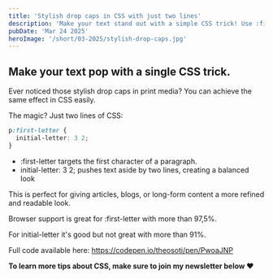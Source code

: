 ```yaml
---
title: 'Stylish drop caps in CSS with just two lines'
description: 'Make your text stand out with a simple CSS trick! Use :first-letter and initial-letter to create elegant drop caps effortlessly.'
pubDate: 'Mar 24 2025'
heroImage: '/short/03-2025/stylish-drop-caps.jpg'
---
```



<Picture
  src="/short/03-2025/stylish-drop-caps.jpg"
  alt="Stylish drop cap effect applied to a paragraph using CSS"
  width="400"
  height="600"
  style="margin: 2em auto 1em auto; display: block; border: 4px solid var(--border)"
  format="webp"
/>

## Make your text pop with a single CSS trick.

Ever noticed those stylish drop caps in print media?
You can achieve the same effect in CSS easily.

The magic?
Just two lines of CSS:

```css
p:first-letter {
  initial-letter: 3 2;
}
```

- :first-letter targets the first character of a paragraph.
- initial-letter: 3 2; pushes text aside by two lines, creating a balanced look

This is perfect for giving articles, blogs, or long-form content a more refined and readable look.

Browser support is great for :first-letter with more than 97,5%.

For initial-letter it's good but not great with more than 91%.

Full code available here: https://codepen.io/theosoti/pen/PwoaJNP

**To learn more tips about CSS, make sure to join my newsletter below ❤️**
